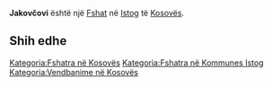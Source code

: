{{Fshat në Kosovës
 | Emri                = Jakovčovi
| srp_N_name = Jakovčovi
| srp_N_FULL_NAME_RO = Jakovčovi
| srp_N_FULL_NAME_ND_RO = Jakovcovi
| srp_N_SORT_NAME_RG = JAKOVCOVI
| srp_N_FULL_NAME_RG = Jakovčovi
| srp_N_FULL_NAME_ND_RG = Jakovcovi

 | Emri (Rasa dhanore) = 
 | Figura              = 
 | Shteti              = Kosovo
 | Komuna              = Istog
 | Kodi postar         = 
 | Sipërfaqja          = 

 | Popullsia           = 

 | Regj. i popullsisë  = 
 | Dend. e popullsisë  = 
 | Faqja zyrtare       = 
 <!--- Koordinatat ----> 
 | Gjerësia            = 42.526462
 | Gjatësia            = 21.362122
 | Lartësia            = 
}}
'''Jakovčovi''' është një [[Fshat]] në [[Istog]] të [[Kosovës]].

<!-- == Gjeografia == -->
<!-- == Historia == -->
<!-- == Demografia == -->
== Shih edhe ==
{{Komuna Istog}}
{{Kosovo-Administrata-Cung}}

[[Kategoria:Fshatra në Kosovës]]
[[Kategoria:Fshatra në Kommunes Istog]]
[[Kategoria:Vendbanime në Kosovës]]